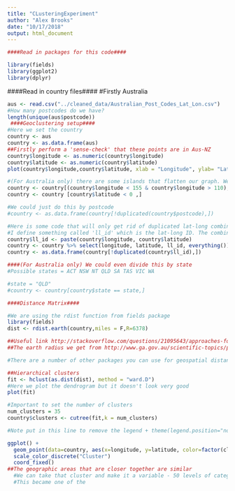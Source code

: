 ```yaml
---
title: "CLusteringExperiment"
author: "Alex Brooks"
date: "10/17/2018"
output: html_document
---
```


```r
####Read in packages for this code####

library(fields)
library(ggplot2)
library(dplyr)
```


####Read in country files####
#Firstly Australia
```r
aus <- read.csv("../cleaned_data/Australian_Post_Codes_Lat_Lon.csv")
#How many postcodes do we have?
length(unique(aus$postcode))
 ####Geoclustering setup####
#Here we set the country
country <- aus
country <- as.data.frame(aus)
##Firstly perform a 'sense-check' that these points are in Aus-NZ
country$longitude <- as.numeric(country$longitude)
country$latitude <- as.numeric(country$latitude)
plot(country$longitude,country$latitude, xlab = "Longitude", ylab= "Latitude", main = "Plot of latitude and longitude of postcodes in set")

#(For Australia only) there are some islands that flatten our graph. We can remove extreme lat/long to help with this
country <- country[(country$longitude < 155 & country$longitude > 110),]
country <- country [country$latitude < 0 ,]

#We could just do this by postcode
#country <- as.data.frame(country[!duplicated(country$postcode),])

#Here is some code that will only get rid of duplicated lat-long combinations.
#I define something called 'll_id' which is the lat-long ID. The combination of lat-long together as a string-ID
country$ll_id <- paste(country$longitude, country$latitude)
country <- country %>% select(longitude, latitude, ll_id, everything())
country <- as.data.frame(country[!duplicated(country$ll_id),])

####(For Australia only) We could even divide this by state
#Possible states = ACT NSW NT QLD SA TAS VIC WA

#state = "QLD"
#country <- country[country$state == state,]

####Distance Matrix####

#We are using the rdist function from fields package
library(fields)
dist <- rdist.earth(country,miles = F,R=6378)

##Useful link http://stackoverflow.com/questions/21095643/approaches-for-spatial-geodesic-latitude-longitude-clustering-in-r-with-geodesic
##The earth radius we get from http://www.ga.gov.au/scientific-topics/positioning-navigation/geodesy/geodetic-datums/gda

#There are a number of other packages you can use for geospatial distance including DBSCAN, Eath.dist from package fossil, amap, geosphere

##Hierarchical clusters
fit <- hclust(as.dist(dist), method = "ward.D")
#Here we plot the dendrogram but it doesn't look very good
plot(fit)

#Important to set the number of clusters
num_clusters = 35
country$clusters <- cutree(fit,k = num_clusters)

#Note put in this line to remove the legend + theme(legend.position="none")

ggplot() +
  geom_point(data=country, aes(x=longitude, y=latitude, color=factor(clusters)), size=4)+
  scale_color_discrete("Cluster") 
  coord_fixed()
##The geographic areas that are closer together are similar
  #We can take that cluster and make it a variable - 50 levels of categorical variable than 3000 levels
  #This became one of the 
```

 